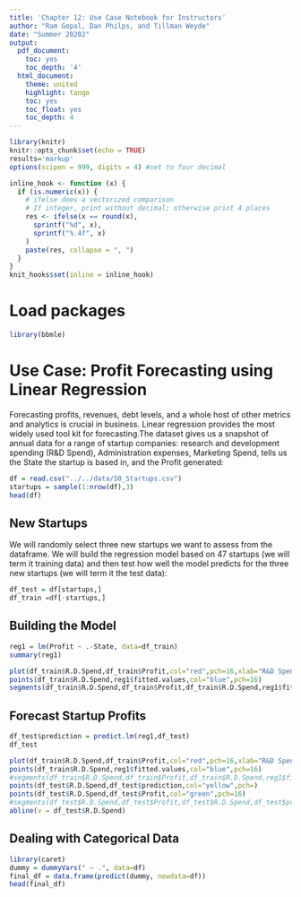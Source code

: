 ```yaml
---
title: 'Chapter 12: Use Case Notebook for Instructors'
author: "Ram Gopal, Dan Philps, and Tillman Weyde"
date: "Summer 20202"
output:
  pdf_document:
    toc: yes
    toc_depth: '4'
  html_document:
    theme: united
    highlight: tango
    toc: yes
    toc_float: yes
    toc_depth: 4
---
```


```r
library(knitr)
knitr::opts_chunk$set(echo = TRUE)
results='markup' 
options(scipen = 999, digits = 4) #set to four decimal 

inline_hook <- function (x) {
  if (is.numeric(x)) {
    # ifelse does a vectorized comparison
    # If integer, print without decimal; otherwise print 4 places
    res <- ifelse(x == round(x),
      sprintf("%d", x),
      sprintf("%.4f", x)
    )
    paste(res, collapse = ", ")
  }
}
knit_hooks$set(inline = inline_hook)

```


# Load packages
```r
library(bbmle)
```

# Use Case: Profit Forecasting using Linear Regression 

Forecasting profits, revenues, debt levels, and a whole host of other metrics and analytics is crucial in business. Linear regression provides the most widely used tool kit for forecasting.The dataset gives us a snapshot of annual data for a range of startup companies: research and development spending (R&D Spend), Administration expenses, Marketing Spend, tells us the State the startup is based in, and the Profit generated: 

```r
df = read.csv("../../data/50_Startups.csv")
startups = sample(1:nrow(df),3)
head(df)
```

## New Startups

We will randomly select three new startups we want to assess from the dataframe. We will build the regression model based on 47 startups (we will term it training data) and then test how well the model predicts for the three new startups (we will term it the test data): 

```r
df_test = df[startups,]
df_train =df[-startups,]
```

## Building the Model 

```r
reg1 = lm(Profit ~ .-State, data=df_train)
summary(reg1)
```


```r
plot(df_train$R.D.Spend,df_train$Profit,col="red",pch=16,xlab="R&D Spend",ylab="profit")
points(df_train$R.D.Spend,reg1$fitted.values,col="blue",pch=16)
segments(df_train$R.D.Spend,df_train$Profit,df_train$R.D.Spend,reg1$fitted.values)
```
## Forecast Startup Profits 

```r
df_test$prediction = predict.lm(reg1,df_test)
df_test
```

```r
plot(df_train$R.D.Spend,df_train$Profit,col="red",pch=16,xlab="R&D Spend",ylab="profit")
points(df_train$R.D.Spend,reg1$fitted.values,col="blue",pch=16)
#segments(df_train$R.D.Spend,df_train$Profit,df_train$R.D.Spend,reg1$fitted.values)
points(df_test$R.D.Spend,df_test$prediction,col="yellow",pch=)
points(df_test$R.D.Spend,df_test$Profit,col="green",pch=16)
#segments(df_test$R.D.Spend,df_test$Profit,df_test$R.D.Spend,df_test$prediction,lwd = 5)
abline(v = df_test$R.D.Spend)

```
## Dealing with Categorical Data 

```r
library(caret)
dummy = dummyVars(" ~ .", data=df)
final_df = data.frame(predict(dummy, newdata=df))
head(final_df)
```







